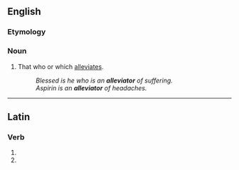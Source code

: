 ==English==

===Etymology===
{{suffix|en|alleviate|or}}

===Noun===
{{en-noun}}

# That who or which [[alleviate]]s.
#: ''Blessed is he who is an '''alleviator''' of suffering.''
#: ''Aspirin is an '''alleviator''' of headaches.''

----

==Latin==

===Verb===
{{la-verb-form|alleviātor}}

# {{inflection of|la|alleviō||2|s|futr|pasv|impr}}
# {{inflection of|la|alleviō||3|s|futr|pasv|impr}}